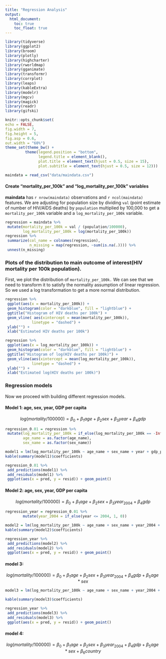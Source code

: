 ```yaml
---
title: "Regression Analysis"
output: 
  html_document:
    toc: true
    toc_float: true
--- 
```


```r
library(tidyverse)
library(ggplot2)
library(broom)
library(plotly)
library(highcharter)
library(rworldmap)
library(gganimate)
library(transformr)
library(corrplot)
library(leaps)
library(kableExtra)
library(modelr)
library(mgcv)
library(magick)
library(readr)
library(gifski)

knitr::opts_chunk$set(
echo = FALSE,
fig.width = 7,
fig.height = 5,
fig.asp = 0.6,
out.width = "60%")
theme_set(theme_bw() +
         theme(legend.position = "bottom",
               legend.title = element_blank(),
               plot.title = element_text(hjust = 0.5, size = 15),
               plot.subtitle = element_text(hjust = 0.5, size = 12)))

maindata = read_csv("data/maindata.csv") 
```


#### Create "mortality_per_100k" and "log_mortality_per_100k" variables

**maindata** has `r nrow(maindata)` observations and `r ncol(maindata)` features. We are adjusting for population size by dividing  `val` (point estimate of number of HIV/AIDS deaths) by `population` multiplied by 100,000 to get a `mortality_per_100k` variable and a `log_mortality_per_100k` variable.

```r
regression = maindata %>%
 mutate(mortality_per_100k = val / (population/100000),
        log_mortality_per_100k = log(mortality_per_100k))
regression %>%
 summarize(col_name = colnames(regression),
           n_missing = map(regression, ~sum(is.na(.)))) %>%
 unnest(n_missing)
```

### Plots of the distribution to main outcome of interest(HIV mortality per 100k population).

First, we plot the distribution of `mortality_per_100k.` We can see that we need to transform it to satisfy the normality assumption of linear regression. So we used a log transformation to get a more normal distribution.

```r
regression %>%
 ggplot(aes(x = mortality_per_100k)) +
 geom_histogram(color = "darkblue", fill = "lightblue") +
 ggtitle("Histogram of HIV deaths per 100k") +
 geom_vline( aes(xintercept = mean(mortality_per_100k)),
            linetype = "dashed") +
 ylab("") +
 xlab("Estimated HIV deaths per 100k")

regression %>%
 ggplot(aes(x = log_mortality_per_100k)) +
 geom_histogram(color = "darkblue", fill = "lightblue") +
 ggtitle("Histogram of log(HIV deaths per 100k)") +
 geom_vline(aes(xintercept = mean(log_mortality_per_100k)),
            linetype = "dashed") +
 ylab("") +
 xlab("Estimated log(HIV deaths per 100k)")
```

### Regression models

Now we proceed with building different regression models.

#### Model 1: age, sex, year, GDP per capita

$$ log(mortality/100000) = \beta_0 + \beta_1 age + \beta_2 sex + \beta_3 year + \beta_4 gdp $$
```r
regression_0.01 = regression %>%
 mutate(log_mortality_per_100k = if_else(log_mortality_per_100k == -Inf, 0.01, log_mortality_per_100k),
        age_name = as.factor(age_name),
        sex_name = as.factor(sex_name))

model1 = lm(log_mortality_per_100k ~ age_name + sex_name + year + gdp_per_capita, data = regression_0.01)
kable(summary(model1)$coefficients)

regression_0.01 %>%
 add_predictions(model1) %>%
 add_residuals(model1) %>%
 ggplot(aes(x = pred, y = resid)) + geom_point()
```

#### Model 2: age, sex, year, GDP per capita

$$ log(mortality/100000) = \beta_0 + \beta_1 age + \beta_2 sex + \beta_3 year_{2004} + \beta_4 gdp $$
```r
regression_year = regression_0.01 %>%
        mutate(year_2004 = if_else(year <= 2004, 1, 0))

model2 = lm(log_mortality_per_100k ~ age_name + sex_name + year_2004 + gdp_per_capita, data = regression_year)
kable(summary(model2)$coefficients)

regression_year %>%
 add_predictions(model2) %>%
 add_residuals(model2) %>%
 ggplot(aes(x = pred, y = resid)) + geom_point()
```

#### model 3:

$$ log(mortality/100000) = \beta_0 + \beta_1 age + \beta_2 sex + \beta_3 year_{2004} + \beta_4 gdp + \beta_5 age*sex $$

```r
model3 = lm(log_mortality_per_100k ~ age_name + sex_name + year_2004 + gdp_per_capita + age_name*sex_name, data = regression_year)

kable(summary(model3)$coefficients)

regression_year %>%
 add_predictions(model3) %>%
 add_residuals(model3) %>%
 ggplot(aes(x = pred, y = resid)) + geom_point()
```

#### model 4:
$$ log(mortality/100000) = \beta_0 + \beta_1 age + \beta_2 sex + \beta_3 year_{2004} + \beta_4 gdp + \beta_5 age*sex + \beta_6 country$$



